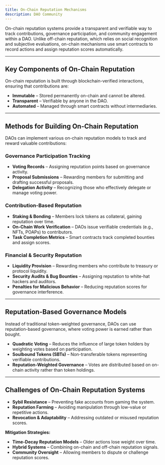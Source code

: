 ```yaml
---
title: On-Chain Reputation Mechanisms
description: DAO Community
---
```


On-chain reputation systems provide a transparent and verifiable way to track contributions, governance participation, and community engagement within a DAO. Unlike off-chain reputation, which relies on social recognition and subjective evaluations, on-chain mechanisms use smart contracts to record actions and assign reputation scores automatically.

---

## Key Components of On-Chain Reputation  

On-chain reputation is built through blockchain-verified interactions, ensuring that contributions are:  
- **Immutable** – Stored permanently on-chain and cannot be altered.  
- **Transparent** – Verifiable by anyone in the DAO.  
- **Automated** – Managed through smart contracts without intermediaries.  

---

## Methods for Building On-Chain Reputation  

DAOs can implement various on-chain reputation models to track and reward valuable contributions:  

### Governance Participation Tracking  
- **Voting Records** – Assigning reputation points based on governance activity.  
- **Proposal Submissions** – Rewarding members for submitting and drafting successful proposals.  
- **Delegation Activity** – Recognizing those who effectively delegate or manage voting power.  

### Contribution-Based Reputation  
- **Staking & Bonding** – Members lock tokens as collateral, gaining reputation over time.  
- **On-Chain Work Verification** – DAOs issue verifiable credentials (e.g., NFTs, POAPs) to contributors.  
- **Task Completion Metrics** – Smart contracts track completed bounties and assign scores.  

### Financial & Security Reputation  
- **Liquidity Provision** – Rewarding members who contribute to treasury or protocol liquidity.  
- **Security Audits & Bug Bounties** – Assigning reputation to white-hat hackers and auditors.  
- **Penalties for Malicious Behavior** – Reducing reputation scores for governance interference.  

---

## Reputation-Based Governance Models  

Instead of traditional token-weighted governance, DAOs can use reputation-based governance, where voting power is earned rather than bought.  

- **Quadratic Voting** – Reduces the influence of large token holders by weighting votes based on participation.  
- **Soulbound Tokens (SBTs)** – Non-transferable tokens representing verifiable contributions.  
- **Reputation-Weighted Governance** – Votes are distributed based on on-chain activity rather than token holdings.  

---

## Challenges of On-Chain Reputation Systems  

- **Sybil Resistance** – Preventing fake accounts from gaming the system.  
- **Reputation Farming** – Avoiding manipulation through low-value or repetitive actions.  
- **Revocation & Adaptability** – Addressing outdated or misused reputation scores.  

**Mitigation Strategies:**  
- **Time-Decay Reputation Models** – Older actions lose weight over time.  
- **Hybrid Systems** – Combining on-chain and off-chain reputation signals.  
- **Community Oversight** – Allowing members to dispute or challenge reputation scores.  

